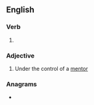 ==English==

===Verb===
{{head|en|verb form}}

# {{en-past of|mentor}}

===Adjective===
{{en-adj|-}}

# Under the control of a [[mentor]]

===Anagrams===
* {{l|en|dementor}}